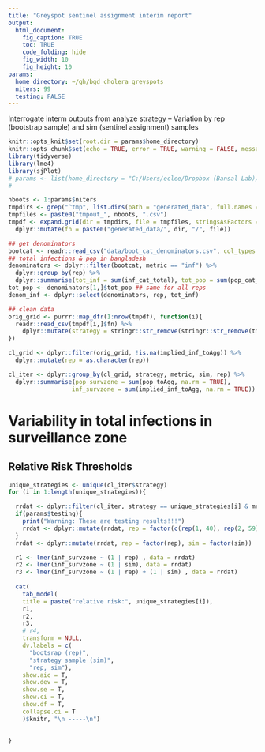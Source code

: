 ```yaml
---
title: "Greyspot sentinel assignment interim report"
output:
  html_document:
    fig_caption: TRUE
    toc: TRUE
    code_folding: hide
    fig_width: 10
    fig_height: 10
params:
  home_directory: ~/gh/bgd_cholera_greyspots
  niters: 99
  testing: FALSE
---
```

Interrogate interm outputs from analyze strategy -- 
Variation by rep (bootstrap sample) and sim (sentinel assignment) samples

```r

knitr::opts_knit$set(root.dir = params$home_directory)
knitr::opts_chunk$set(echo = TRUE, error = TRUE, warning = FALSE, message = FALSE)
library(tidyverse)
library(lme4)
library(sjPlot)
# params <- list(home_directory = "C:/Users/eclee/Dropbox (Bansal Lab)/IDDynamicsJHU/gh/bgd_cholera_greyspots", niters=99, testing=TRUE)
# 

```

```r

nboots <- 1:params$niters
tmpdirs <- grep("^tmp", list.dirs(path = "generated_data", full.names = FALSE), value=TRUE)
tmpfiles <- paste0("tmpout_", nboots, ".csv")
tmpdf <- expand.grid(dir = tmpdirs, file = tmpfiles, stringsAsFactors = FALSE) %>%
  dplyr::mutate(fn = paste0("generated_data/", dir, "/", file))

## get denominators
bootcat <- readr::read_csv("data/boot_cat_denominators.csv", col_types = "cccdd")
## total infections & pop in bangladesh
denominators <- dplyr::filter(bootcat, metric == "inf") %>%
  dplyr::group_by(rep) %>%
  dplyr::summarise(tot_inf = sum(inf_cat_total), tot_pop = sum(pop_cat_total))
tot_pop <- denominators[1,]$tot_pop ## same for all reps
denom_inf <- dplyr::select(denominators, rep, tot_inf)

```

```r
## clean data
orig_grid <- purrr::map_dfr(1:nrow(tmpdf), function(i){ 
  readr::read_csv(tmpdf[i,]$fn) %>%
    dplyr::mutate(strategy = stringr::str_remove(stringr::str_remove(tmpdf[i,]$dir, "^tmp_"), "_buff10-20-30_seed544400_nsims20"))
})

cl_grid <- dplyr::filter(orig_grid, !is.na(implied_inf_toAgg)) %>%
  dplyr::mutate(rep = as.character(rep))

cl_iter <- dplyr::group_by(cl_grid, strategy, metric, sim, rep) %>%
  dplyr::summarise(pop_survzone = sum(pop_toAgg, na.rm = TRUE),
                  inf_survzone = sum(implied_inf_toAgg, na.rm = TRUE)) 
```

# Variability in total infections in surveillance zone
## Relative Risk Thresholds

```r

unique_strategies <- unique(cl_iter$strategy)
for (i in 1:length(unique_strategies)){

  rrdat <- dplyr::filter(cl_iter, strategy == unique_strategies[i] & metric == "rr") 
  if(params$testing){
    print("Warning: These are testing results!!!")
    rrdat <- dplyr::mutate(rrdat, rep = factor(c(rep(1, 40), rep(2, 59))), sim = factor(c(rep(1, 20), rep(2, 9), rep(3, 70))))
  }
  rrdat <- dplyr::mutate(rrdat, rep = factor(rep), sim = factor(sim))

  r1 <- lmer(inf_survzone ~ (1 | rep) , data = rrdat)
  r2 <- lmer(inf_survzone ~ (1 | sim), data = rrdat)
  r3 <- lmer(inf_survzone ~ (1 | rep) + (1 | sim) , data = rrdat)
  
  cat(
    tab_model(
    title = paste("relative risk:", unique_strategies[i]),
    r1,
    r2,
    r3,
    # r4,
    transform = NULL,
    dv.labels = c(
      "bootsrap (rep)",
      "strategy sample (sim)",
      "rep, sim"),
    show.aic = T,
    show.dev = T,
    show.se = T,
    show.ci = T,
    show.df = T,
    collapse.ci = T
    )$knitr, "\n -----\n")
  

}


```